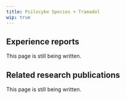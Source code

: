 ---
title: Psilocybe Species + Tramadol
wip: true
---

## Experience reports

This page is still being written.

## Related research publications

This page is still being written.

